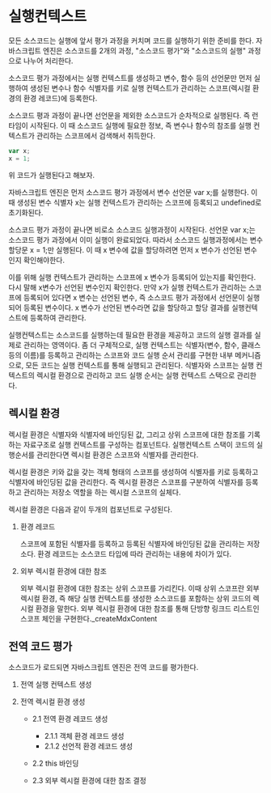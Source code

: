 # 실행컨텍스트

모든 소스코드는 실행에 앞서 평가 과정을 커치며 코드를 실행하기 위한 준비를 한다.
자바스크립트 엔진은 소스코드를 2개의 과정, "소스코드 평가"와 "소스코드의 실행" 과정으로 나누어 처리한다.

소스코드 평가 과정에서는 실행 컨텍스트를 생성하고 변수, 함수 등의 선언문만 먼저 실행하여 생성된 변수나 함수 식별자를 키로 실행 컨텍스트가 관리하는 스코프(렉시컬 환경의 환경 레코드)에 등록한다.

소스코드 평과 과정이 끝나면 선언문을 제외한 소스코드가 순차적으로 실행된다. 즉 런타임이 시작된다.
이 때 소스코드 실행에 필요한 정보, 즉 변수나 함수의 참조를 실행 컨텍스트가 관리하는 스코프에서 검색해서 취득한다.

```javascript
var x;
x = 1;
```

위 코드가 실행된다고 해보자.

자바스크립트 엔진은 먼저 소스코드 평가 과정에서 변수 선언문 var x;를 실행한다.
이 때 생성된 변수 식별자 x는 실행 컨텍스트가 관리하는 스코프에 등록되고 undefined로 초기화된다.

소스코드 평가 과정이 끝나면 비로소 소스코드 실행과정이 시작된다.
선언문 var x;는 소스코드 평가 과정에서 이미 실행이 완료되었다. 따라서 소스코드 실행과정에서는 변수 할당문 x = 1;만 실행된다.
이 때 x 변수에 값을 할당하려면 먼저 x 변수가 선언된 변수인지 확인해야한다.

이를 위해 실행 컨텍스트가 관리하는 스코프에 x 변수가 등록되어 있는지를 확인한다. 다시 말해 x변수가 선언된 변수인지 확인한다.
만약 x가 실행 컨텍스트가 관리하는 스코프에 등록되어 있다면 x 변수는 선언된 변수, 즉 소스코드 평가 과정에서 선언문이 실행되어
등록된 변수이다. x 변수가 선언된 변수라면 값을 할당하고 할당 결과를 실행컨텍스트에 등록하여 관리한다.

실행컨텍스트는 소스코드를 실행하는데 필요한 환경을 제공하고 코드의 실행 결과를 실제로 관리하는 영역이다.
좀 더 구체적으로, 실행 컨텍스트는 식별자(변수, 함수, 클래스 등의 이름)를 등록하고 관리하는 스코프와 코드 실행 순서 관리를 구현한
내부 메커니즘으로, 모든 코드는 실행 컨텍스트를 통해 실행되고 관리된다.
식별자와 스코프는 실행 컨텍스트의 렉시컬 환경으로 관리하고 코드 실행 순서는 실행 컨텍스트 스택으로 관리한다.

## 렉시컬 환경

렉시컬 환경은 식별자와 식별자에 바인딩된 값, 그리고 상위 스코프에 대한 참조를 기록하는 자료구조로 실행 컨텍스트를 구성하는 컴포넌트다.
실행컨텍스트 스택이 코드의 실행순서를 관리한다면 렉시컬 환경은 스코프와 식별자를 관리한다.

렉시컬 환경은 키와 값을 갖는 객체 형태의 스코프를 생성하여 식별자를 키로 등록하고 식별자에 바인딩된 값을 관리한다.
즉 렉시컬 환경은 스코프를 구분하여 식별자를 등록하고 관리하는 저장소 역할을 하는 렉시컬 스코프의 실체다.

렉시컬 환경은 다음과 같이 두개의 컴포넌트로 구성된다.

1. 환경 레코드

   스코프에 포함된 식별자를 등록하고 등록된 식별자에 바인딩된 값을 관리하는 저장소다. 환경 레코드는 소스코드 타입에 따라 관리하는 내용에
   차이가 있다.

2. 외부 렉시컬 환경에 대한 참조

   외부 렉시컬 환경에 대한 참조는 상위 스코프를 가리킨다. 이때 상위 스코프란 외부 렉시컬 환경, 즉 해당 실행 컨텍스트를 생성한 소스코드를
   포함하는 상위 코드의 렉시컬 환경을 말한다. 외부 렉시컬 환경에 대한 참조를 통해 단방향 링크드 리스트인 스코프 체인을 구현한다.\_createMdxContent

## 전역 코드 평가

소스코드가 로드되면 자바스크립트 엔진은 전역 코드를 평가한다.

1. 전역 실행 컨텍스트 생성
2. 전역 렉시컬 환경 생성

   - 2.1 전역 환경 레코드 생성

     - 2.1.1 객체 환경 레코드 생성
     - 2.1.2 선언적 환경 레코드 생성

   - 2.2 this 바인딩
   - 2.3 외부 렉시컬 환경에 대한 참조 결정
